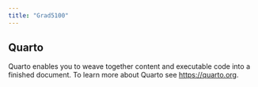 ```yaml
---
title: "Grad5100"
---
```


## Quarto

Quarto enables you to weave together content and executable code into a finished document. To learn more about Quarto see <https://quarto.org>.
